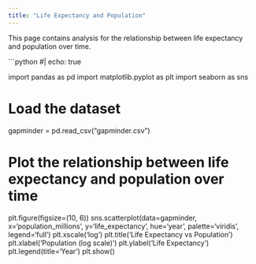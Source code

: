 ```yaml
---
title: "Life Expectancy and Population"
---
```

This page contains analysis for the relationship between life expectancy and population over time.

```python
#| echo: true

import pandas as pd
import matplotlib.pyplot as plt
import seaborn as sns

# Load the dataset
gapminder = pd.read_csv("gapminder.csv")

# Plot the relationship between life expectancy and population over time
plt.figure(figsize=(10, 6))
sns.scatterplot(data=gapminder, x='population_millions', y='life_expectancy', hue='year', palette='viridis', legend='full')
plt.xscale('log')
plt.title('Life Expectancy vs Population')
plt.xlabel('Population (log scale)')
plt.ylabel('Life Expectancy')
plt.legend(title='Year')
plt.show()

